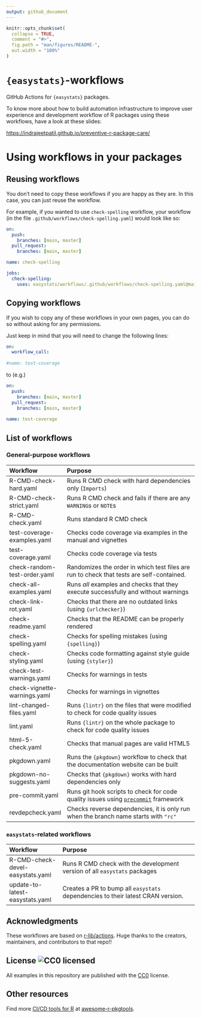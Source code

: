 ```yaml
---
output: github_document
---
```


<!-- README.md is generated from README.Rmd. Please edit that file -->

```r
knitr::opts_chunk$set(
  collapse = TRUE,
  comment = "#>",
  fig.path = "man/figures/README-",
  out.width = "100%"
)
```

# `{easystats}`-workflows

GitHub Actions for `{easystats}` packages. 

To know more about how to build automation infrastructure to improve user experience and development workflow of R packages using these workflows, have a look at these slides:

<https://indrajeetpatil.github.io/preventive-r-package-care/>

# Using workflows in your packages

## Reusing workflows

You don't need to copy these workflows if you are happy as they are. In this case,
you can just reuse the workflow. 

For example, if you wanted to use `check-spelling` workflow, your workflow 
(in the file `.github/workflows/check-spelling.yaml`) would look like so:


```yaml
on:
  push:
    branches: [main, master]
  pull_request:
    branches: [main, master]

name: check-spelling

jobs:
  check-spelling:
    uses: easystats/workflows/.github/workflows/check-spelling.yaml@main
```

## Copying workflows

If you wish to copy any of these workflows in your own pages, you can do so 
without asking for any permissions.

Just keep in mind that you will need to change the following lines:

```yaml
on:
  workflow_call:
  
#name: test-coverage
```

to (e.g.)

```yaml
on:
  push:
    branches: [main, master]
  pull_request:
    branches: [main, master]
    
name: test-coverage
```

## List of workflows

### General-purpose workflows

| Workflow                     | Purpose                                                                                                       |
| :--------------------------- | :------------------------------------------------------------------------------------------------------------ |
| R-CMD-check-hard.yaml        | Runs R CMD check with hard dependencies only (`Imports`)                                                      |
| R-CMD-check-strict.yaml      | Runs R CMD check and fails if there are any `WARNING`s or `NOTE`s                                             |
| R-CMD-check.yaml             | Runs standard R CMD check                                                                                     |
| test-coverage-examples.yaml  | Checks code coverage via examples in the manual and vignettes                                                 |
| test-coverage.yaml           | Checks code coverage via tests                                                                                |
| check-random-test-order.yaml | Randomizes the order in which test files are run to check that tests are self-contained.                      |
| check-all-examples.yaml      | Runs *all* examples and checks that they execute successfully and without warnings                            |
| check-link-rot.yaml          | Checks that there are no outdated links (using `{urlchecker}`)                                                |
| check-readme.yaml            | Checks that the README can be properly rendered                                                               |
| check-spelling.yaml          | Checks for spelling mistakes (using `{spelling}`)                                                             |
| check-styling.yaml           | Checks code formatting against style guide (using `{styler}`)                                                 |
| check-test-warnings.yaml     | Checks for warnings in tests                                                                                  |
| check-vignette-warnings.yaml | Checks for warnings in vignettes                                                                              |
| lint-changed-files.yaml      | Runs `{lintr}` on the files that were modified to check for code quality issues                               |
| lint.yaml                    | Runs `{lintr}` on the whole package to check for code quality issues                                          |
| html-5-check.yaml            | Checks that manual pages are valid HTML5                                                                      |
| pkgdown.yaml                 | Runs the `{pkgdown}` workflow to check that the documentation website can be built                            |
| pkgdown-no-suggests.yaml     | Checks that `{pkgdown}` works with hard dependencies only                                                     |
| pre-commit.yaml              | Runs git hook scripts to check for code quality issues using [`precommit`](https://pre-commit.com/) framework |
| revdepcheck.yaml             | Checks reverse dependencies, it is only run when the branch name starts with `"rc"`                           |

### `easystats`-related workflows

| Workflow                         | Purpose                                                                         |
| :------------------------------- | :------------------------------------------------------------------------------ |
| R-CMD-check-devel-easystats.yaml | Runs R CMD check with the development version of all `easystats` packages       |
| update-to-latest-easystats.yaml  | Creates a PR to bump all `easystats` dependencies to their latest CRAN version. |

## Acknowledgments

These workflows are based on [r-lib/actions](https://github.com/r-lib/actions). Huge thanks to the creators, maintainers, and contributors to that repo!!

## License ![CC0 licensed](https://img.shields.io/github/license/r-lib/actions)

All examples in this repository are published with the [CC0](./LICENSE) license.

## Other resources

Find more [CI/CD tools for R](https://indrajeetpatil.github.io/awesome-r-pkgtools/#cicd) at [awesome-r-pkgtools](https://github.com/IndrajeetPatil/awesome-r-pkgtools).

